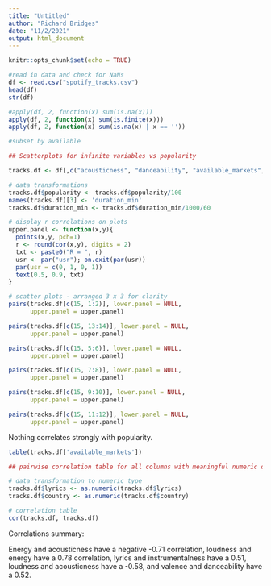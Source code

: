 ```yaml
---
title: "Untitled"
author: "Richard Bridges"
date: "11/2/2021"
output: html_document
---
```


```r
knitr::opts_chunk$set(echo = TRUE)
```

```r

#read in data and check for NaNs
df <- read.csv("spotify_tracks.csv")
head(df)
str(df)

#apply(df, 2, function(x) sum(is.na(x)))
apply(df, 2, function(x) sum(is.finite(x)))
apply(df, 2, function(x) sum(is.na(x) | x == ''))

```


```r
#subset by available 

```




```r
## Scatterplots for infinite variables vs popularity

tracks.df <- df[,c("acousticness", "danceability", "available_markets", "country", "duration_ms", "energy", "instrumentalness", "liveness", "loudness", "lyrics", "speechiness", "valence", "key", "tempo", "popularity")]

# data transformations
tracks.df$popularity <- tracks.df$popularity/100
names(tracks.df)[3] <- 'duration_min'
tracks.df$duration_min <- tracks.df$duration_min/1000/60

# display r correlations on plots
upper.panel <- function(x,y){
  points(x,y, pch=1)
  r <- round(cor(x,y), digits = 2)
  txt <- paste0("R = ", r)
  usr <- par("usr"); on.exit(par(usr))
  par(usr = c(0, 1, 0, 1))
  text(0.5, 0.9, txt)
}

# scatter plots - arranged 3 x 3 for clarity
pairs(tracks.df[c(15, 1:2)], lower.panel = NULL,
      upper.panel = upper.panel)

pairs(tracks.df[c(15, 13:14)], lower.panel = NULL,
      upper.panel = upper.panel)

pairs(tracks.df[c(15, 5:6)], lower.panel = NULL,
      upper.panel = upper.panel)

pairs(tracks.df[c(15, 7:8)], lower.panel = NULL,
      upper.panel = upper.panel)

pairs(tracks.df[c(15, 9:10)], lower.panel = NULL,
      upper.panel = upper.panel)

pairs(tracks.df[c(15, 11:12)], lower.panel = NULL,
      upper.panel = upper.panel)
```
Nothing correlates strongly with popularity.

```r
table(tracks.df['available_markets'])
```

```r
## pairwise correlation table for all columns with meaningful numeric data

# data transformation to numeric type
tracks.df$lyrics <- as.numeric(tracks.df$lyrics)
tracks.df$country <- as.numeric(tracks.df$country)

# correlation table
cor(tracks.df, tracks.df)

```

Correlations summary:

Energy and acousticness have a negative -0.71 correlation, loudness and energy have a 0.78 correlation, lyrics and instrumentalness have a 0.51, loudness and acousticness have a -0.58, and valence and danceability have a 0.52.

```r

```

